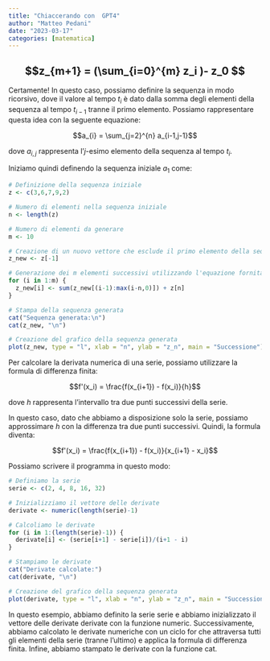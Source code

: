 ```yaml
---
title: "Chiaccerando con  GPT4"
author: "Matteo Pedani"
date: "2023-03-17"
categories: [matematica]
---
```


 
$$z_{m+1} = (\sum_{i=0}^{m} z_i )- z_0 $$
---
Certamente! In questo caso, possiamo definire la sequenza in modo ricorsivo, dove il valore al tempo $t_i$ è dato dalla somma degli elementi della sequenza al tempo $t_{i-1}$ tranne il primo elemento. Possiamo rappresentare questa idea con la seguente equazione:

$$a_{i} = \sum_{j=2}^{n} a_{i-1,j-1}$$

dove $a_{i,j}$ rappresenta l'$j$-esimo elemento della sequenza al tempo $t_i$.

Iniziamo quindi definendo la sequenza iniziale $a_1$ come: 

```r
# Definizione della sequenza iniziale
z <- c(3,6,7,9,2)

# Numero di elementi nella sequenza iniziale
n <- length(z)

# Numero di elementi da generare
m <- 10

# Creazione di un nuovo vettore che esclude il primo elemento della sequenza originale
z_new <- z[-1]

# Generazione dei m elementi successivi utilizzando l'equazione fornita
for (i in 1:m) {
  z_new[i] <- sum(z_new[(i-1):max(i-n,0)]) + z[n]
}

# Stampa della sequenza generata
cat("Sequenza generata:\n")
cat(z_new, "\n")

# Creazione del grafico della sequenza generata
plot(z_new, type = "l", xlab = "n", ylab = "z_n", main = "Successione")

```
Per calcolare la derivata numerica di una serie, possiamo utilizzare la formula di differenza finita:

$$f'(x_i) = \frac{f(x_{i+1}) - f(x_i)}{h}$$

dove $h$ rappresenta l'intervallo tra due punti successivi della serie.

In questo caso, dato che abbiamo a disposizione solo la serie, possiamo approssimare $h$ con la differenza tra due punti successivi. Quindi, la formula diventa:

$$f'(x_i) = \frac{f(x_{i+1}) - f(x_i)}{x_{i+1} - x_i}$$

Possiamo scrivere il programma in questo modo:

```r
# Definiamo la serie
serie <- c(2, 4, 8, 16, 32)

# Inizializziamo il vettore delle derivate
derivate <- numeric(length(serie)-1)

# Calcoliamo le derivate
for (i in 1:(length(serie)-1)) {
  derivate[i] <- (serie[i+1] - serie[i])/(i+1 - i)
}

# Stampiamo le derivate
cat("Derivate calcolate:")
cat(derivate, "\n")

# Creazione del grafico della sequenza generata
plot(derivate, type = "l", xlab = "n", ylab = "z_n", main = "Successione")

```

In questo esempio, abbiamo definito la serie serie e abbiamo inizializzato il vettore delle derivate derivate con la funzione numeric. Successivamente, abbiamo calcolato le derivate numeriche con un ciclo for che attraversa tutti gli elementi della serie (tranne l'ultimo) e applica la formula di differenza finita. Infine, abbiamo stampato le derivate con la funzione cat.
